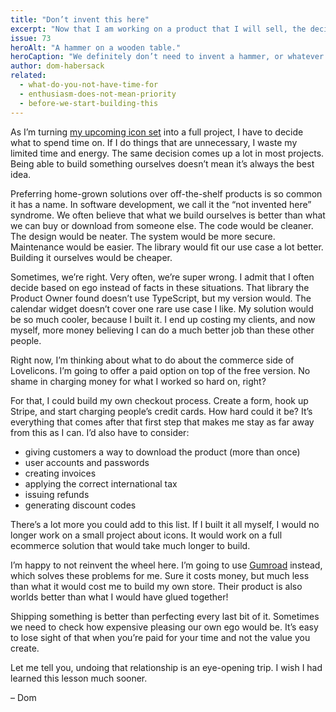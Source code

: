 ```yaml
---
title: "Don’t invent this here"
excerpt: "Now that I am working on a product that I will sell, the decision between what I can reasonably build myself takes on a new shape."
issue: 73
heroAlt: "A hammer on a wooden table."
heroCaption: "We definitely don’t need to invent a hammer, or whatever that other tool is called."
author: dom-habersack
related:
  - what-do-you-not-have-time-for
  - enthusiasm-does-not-mean-priority
  - before-we-start-building-this
---
```

As I’m turning [my upcoming icon set](https://lovelicons.com) into a full project, I have to decide what to spend time on. If I do things that are unnecessary, I waste my limited time and energy. The same decision comes up a lot in most projects. Being able to build something ourselves doesn’t mean it’s always the best idea.

Preferring home-grown solutions over off-the-shelf products is so common it has a name. In software development, we call it the “not invented here” syndrome. We often believe that what we build ourselves is better than what we can buy or download from someone else. The code would be cleaner. The design would be neater. The system would be more secure. Maintenance would be easier. The library would fit our use case a lot better. Building it ourselves would be cheaper.

Sometimes, we’re right. Very often, we’re super wrong. I admit that I often decide based on ego instead of facts in these situations. That library the Product Owner found doesn’t use TypeScript, but my version would. The calendar widget doesn’t cover one rare use case I like. My solution would be so much cooler, because I built it. I end up costing my clients, and now myself, more money believing I can do a much better job than these other people.

Right now, I’m thinking about what to do about the commerce side of Lovelicons. I’m going to offer a paid option on top of the free version. No shame in charging money for what I worked so hard on, right?

For that, I could build my own checkout process. Create a form, hook up Stripe, and start charging people’s credit cards. How hard could it be? It’s everything that comes after that first step that makes me stay as far away from this as I can. I’d also have to consider:

- giving customers a way to download the product (more than once)
- user accounts and passwords
- creating invoices
- applying the correct international tax
- issuing refunds
- generating discount codes

There’s a lot more you could add to this list. If I built it all myself, I would no longer work on a small project about icons. It would work on a full ecommerce solution that would take much longer to build.

I’m happy to not reinvent the wheel here. I’m going to use [Gumroad](https://gumroad.com) instead, which solves these problems for me. Sure it costs money, but much less than what it would cost me to build my own store. Their product is also worlds better than what I would have glued together!

Shipping something is better than perfecting every last bit of it. Sometimes we need to check how expensive pleasing our own ego would be. It’s easy to lose sight of that when you’re paid for your time and not the value you create.

Let me tell you, undoing that relationship is an eye-opening trip. I wish I had learned this lesson much sooner.

– Dom
